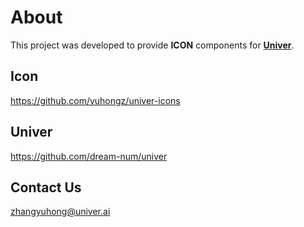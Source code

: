 # About

This project was developed to provide **ICON** components for **[Univer](https://www.univer.ai)**.

## Icon

https://github.com/yuhongz/univer-icons

## Univer

https://github.com/dream-num/univer

## Contact Us

zhangyuhong@univer.ai
